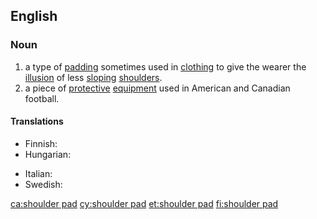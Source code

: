 ==English==
{{wikipedia|shoulder pads}}
{{wikipedia|Shoulder pads (fashion)}}

===Noun===
{{en-noun|head=[[shoulder]] [[pad]]}}

# a type of [[padding]] sometimes used in [[clothing]] to give the wearer the [[illusion]] of less [[sloping]] [[shoulder]]s.
# a piece of [[protective]] [[equipment]] used in American and Canadian football.

====Translations====
{{trans-top|a type of padding}}
* Finnish: {{t|fi|olkatoppaus}}
* Hungarian: {{t|hu|válltömés}}
{{trans-mid}}
* Italian: {{t|it|spallina|f}}
* Swedish: {{t|sv|axelvadd|c}}
{{trans-bottom}}

[[ca:shoulder pad]]
[[cy:shoulder pad]]
[[et:shoulder pad]]
[[fi:shoulder pad]]